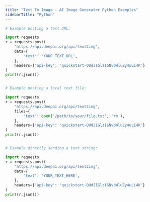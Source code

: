 ```yaml
---
title: "Text To Image - AI Image Generator Python Examples"
sidebarTitle: "Python"
---
```


```py
# Example posting a text URL:

import requests
r = requests.post(
    "https://api.deepai.org/api/text2img",
    data={
        'text': 'YOUR_TEXT_URL',
    },
    headers={'api-key': 'quickstart-QUdJIGlzIGNvbWluZy4uLi4K'}
)
print(r.json())


# Example posting a local text file:

import requests
r = requests.post(
    "https://api.deepai.org/api/text2img",
    files={
        'text': open('/path/to/your/file.txt', 'rb'),
    },
    headers={'api-key': 'quickstart-QUdJIGlzIGNvbWluZy4uLi4K'}
)
print(r.json())


# Example directly sending a text string:

import requests
r = requests.post(
    "https://api.deepai.org/api/text2img",
    data={
        'text': 'YOUR_TEXT_HERE',
    },
    headers={'api-key': 'quickstart-QUdJIGlzIGNvbWluZy4uLi4K'}
)
print(r.json())
```
